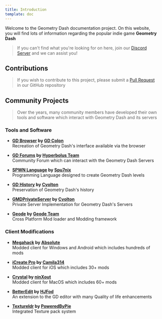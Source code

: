 ```yaml
---
title: Introduction
template: doc
---
```


Welcome to the Geometry Dash documentation project. On this website, you will find lots of information regarding the popular indie game **Geometry Dash**

> If you can't find what you're looking for on here, join our [Discord Server](https://discord.gg/gd-programming-646101505417674758) and we can assist you!

## Contributions

> If you wish to contribute to this project, please submit a [Pull Request](https://github.com/OmgRod/gddocs2) in our GitHub repository

## Community Projects

> Over the years, many community members have developed their own tools and software which interact with Geometry Dash and its servers

### Tools and Software

- **[GD Browser](https://gdbrowser.com/) by [GD Colon](https://github.com/GDColon)**  
Recreation of Geometry Dash's interface available via the browser

- **[GD Forums](https://gdforums.com/) by [Hyperbolus Team](https://github.com/hyperbolus)**  
Community Forum which can interact with the Geometry Dash Servers

- **[SPWN Language](https://github.com/Spu7Nix/SPWN-language) by [Spu7nix](https://github.com/Spu7Nix)**  
Programming Language designed to create Geometry Dash levels

- **[GD History](https://history.geometrydash.eu/) by [Cvolton](https://github.com/Cvolton)**  
Preservation of Geometry Dash's history

- **[GMDPrivateServer](https://github.com/Cvolton/GMDprivateServer) by [Cvolton](https://github.com/Cvolton)**  
Private Server Implementation for Geometry Dash's Servers

- **[Geode](https://geode-sdk.org/) by [Geode Team](https://github.com/geode-sdk)**  
Cross Platform Mod loader and Modding framework

### Client Modifications

- **[Megahack](https://absolllute.com/store/view_mega_hack_pro) by [Absolute](https://github.com/absoIute)**  
Modded client for Windows and Android which includes hundreds of mods

- **[iCreate Pro](https://geticreate.pro/) by [Camila314](https://github.com/camila314)**  
Modded client for iOS which includes 30+ mods

- **[Crystal](https://github.com/ninXout/Crystal-Client/tree/main) by [ninXout](https://github.com/ninXout)**  
Modded client for MacOS which includes 60+ mods

- **[BetterEdit](https://github.com/HJfod/BetterEdit) by [HJFod](https://github.com/HJfod/)**  
An extension to the GD editor with many Quality of life enhancements

- **[Textureldr](https://github.com/poweredbypie/textureldr) by [PoweredByPie](https://github.com/PoweredByPie/)**  
Integrated Texture pack system